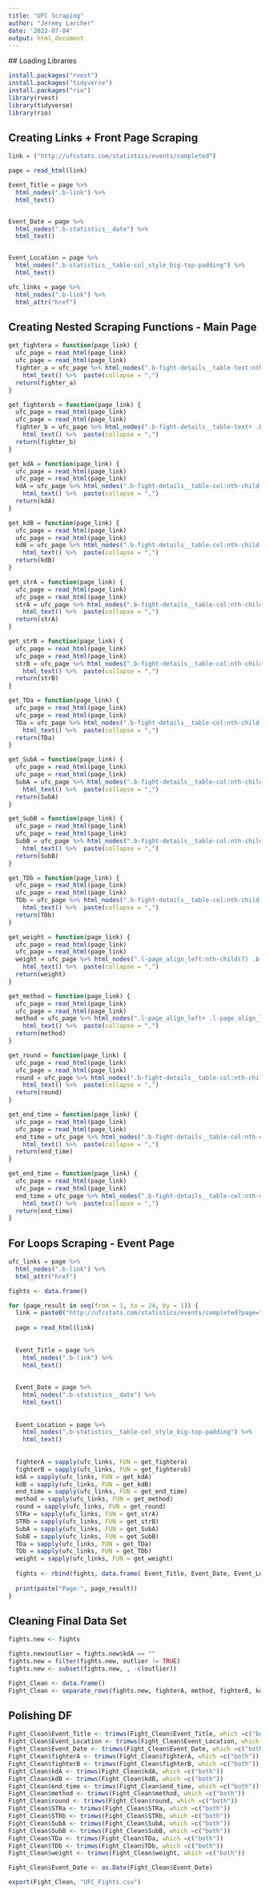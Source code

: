 ---
title: "UFC Scraping"
author: "Jeremy Larcher"
date: '2022-07-04'
output: html_document
---

  ## Loading Libraries
  
 ```{r}
install.packages("rvest")
install.packages("tidyverse")
install.packages("rio")
library(rvest)
library(tidyverse)
library(rio)
```

## Creating Links + Front Page Scraping
```{r}
link = ("http://ufcstats.com/statistics/events/completed")

page = read_html(link)

Event_Title = page %>% 
  html_nodes(".b-link") %>% 
  html_text()


Event_Date = page %>% 
  html_nodes(".b-statistics__date") %>% 
  html_text()


Event_Location = page %>% 
  html_nodes(".b-statistics__table-col_style_big-top-padding") %>% 
  html_text()

ufc_links = page %>% 
  html_nodes(".b-link") %>% 
  html_attr("href")
```

## Creating Nested Scraping Functions - Main Page
```{r}
get_fightera = function(page_link) {
  ufc_page = read_html(page_link)
  ufc_page = read_html(page_link)
  fighter_a = ufc_page %>% html_nodes(".b-fight-details__table-text:nth-child(1) .b-link_style_black") %>% 
    html_text() %>%  paste(collapse = ",")
  return(fighter_a)
}

get_fightersb = function(page_link) {
  ufc_page = read_html(page_link)
  ufc_page = read_html(page_link)
  fighter_b = ufc_page %>% html_nodes(".b-fight-details__table-text+ .b-fight-details__table-text .b-link_style_black") %>% 
    html_text() %>%  paste(collapse = ",")
  return(fighter_b)
}

get_kdA = function(page_link) {
  ufc_page = read_html(page_link)
  ufc_page = read_html(page_link)
  kdA = ufc_page %>% html_nodes(".b-fight-details__table-col:nth-child(3) .b-fight-details__table-text:nth-child(1)") %>% 
    html_text() %>%  paste(collapse = ",")
  return(kdA)
}

get_kdB = function(page_link) {
  ufc_page = read_html(page_link)
  ufc_page = read_html(page_link)
  kdB = ufc_page %>% html_nodes(".b-fight-details__table-col:nth-child(3) .b-fight-details__table-text+ .b-fight-details__table-text") %>% 
    html_text() %>%  paste(collapse = ",")
  return(kdB)
}

get_strA = function(page_link) {
  ufc_page = read_html(page_link)
  ufc_page = read_html(page_link)
  strA = ufc_page %>% html_nodes(".b-fight-details__table-col:nth-child(4) .b-fight-details__table-text:nth-child(1)") %>% 
    html_text() %>%  paste(collapse = ",")
  return(strA)
}

get_strB = function(page_link) {
  ufc_page = read_html(page_link)
  ufc_page = read_html(page_link)
  strB = ufc_page %>% html_nodes(".b-fight-details__table-col:nth-child(4) .b-fight-details__table-text+ .b-fight-details__table-text") %>% 
    html_text() %>%  paste(collapse = ",")
  return(strB)
}

get_TDa = function(page_link) {
  ufc_page = read_html(page_link)
  ufc_page = read_html(page_link)
  TDa = ufc_page %>% html_nodes(".b-fight-details__table-col:nth-child(5) .b-fight-details__table-text:nth-child(1)") %>% 
    html_text() %>%  paste(collapse = ",")
  return(TDa)
}

get_SubA = function(page_link) {
  ufc_page = read_html(page_link)
  ufc_page = read_html(page_link)
  SubA = ufc_page %>% html_nodes(".b-fight-details__table-col:nth-child(6) .b-fight-details__table-text:nth-child(1)") %>% 
    html_text() %>%  paste(collapse = ",")
  return(SubA)
}

get_SubB = function(page_link) {
  ufc_page = read_html(page_link)
  ufc_page = read_html(page_link)
  SubB = ufc_page %>% html_nodes(".b-fight-details__table-col:nth-child(6) .b-fight-details__table-text+ .b-fight-details__table-text") %>% 
    html_text() %>%  paste(collapse = ",")
  return(SubB)
}

get_TDb = function(page_link) {
  ufc_page = read_html(page_link)
  ufc_page = read_html(page_link)
  TDb = ufc_page %>% html_nodes(".b-fight-details__table-col:nth-child(5) .b-fight-details__table-text+ .b-fight-details__table-text") %>% 
    html_text() %>%  paste(collapse = ",")
  return(TDb)
}

get_weight = function(page_link) {
  ufc_page = read_html(page_link)
  ufc_page = read_html(page_link)
  weight = ufc_page %>% html_nodes(".l-page_align_left:nth-child(7) .b-fight-details__table-text") %>% 
    html_text() %>%  paste(collapse = ",")
  return(weight)
}

get_method = function(page_link) {
  ufc_page = read_html(page_link)
  ufc_page = read_html(page_link)
  method = ufc_page %>% html_nodes(".l-page_align_left+ .l-page_align_left .b-fight-details__table-text:nth-child(1)") %>% 
    html_text() %>%  paste(collapse = ",")
  return(method)
}

get_round = function(page_link) {
  ufc_page = read_html(page_link)
  ufc_page = read_html(page_link)
  round = ufc_page %>% html_nodes(".b-fight-details__table-col:nth-child(9) .b-fight-details__table-text") %>% 
    html_text() %>%  paste(collapse = ",")
  return(round)
}

get_end_time = function(page_link) {
  ufc_page = read_html(page_link)
  ufc_page = read_html(page_link)
  end_time = ufc_page %>% html_nodes(".b-fight-details__table-col:nth-child(10) .b-fight-details__table-text") %>% 
    html_text() %>%  paste(collapse = ",")
  return(end_time)
}

get_end_time = function(page_link) {
  ufc_page = read_html(page_link)
  ufc_page = read_html(page_link)
  end_time = ufc_page %>% html_nodes(".b-fight-details__table-col:nth-child(10) .b-fight-details__table-text") %>% 
    html_text() %>%  paste(collapse = ",")
  return(end_time)
}
```

## For Loops Scraping - Event Page
```{r}

ufc_links = page %>% 
  html_nodes(".b-link") %>% 
  html_attr("href")

fights <- data.frame()

for (page_result in seq(from = 1, to = 24, by = 1)) {
  link = paste0("http://ufcstats.com/statistics/events/completed?page=",page_result)
  
  page = read_html(link)
  
  
  Event_Title = page %>% 
    html_nodes(".b-link") %>% 
    html_text()
  
  
  Event_Date = page %>% 
    html_nodes(".b-statistics__date") %>% 
    html_text()
  
  
  Event_Location = page %>% 
    html_nodes(".b-statistics__table-col_style_big-top-padding") %>% 
    html_text()
  
  
  fighterA = sapply(ufc_links, FUN = get_fightera)
  fighterB = sapply(ufc_links, FUN = get_fightersb)
  kdA = sapply(ufc_links, FUN = get_kdA)
  kdB = sapply(ufc_links, FUN = get_kdB)
  end_time = sapply(ufc_links, FUN = get_end_time)
  method = sapply(ufc_links, FUN = get_method)
  round = sapply(ufc_links, FUN = get_round)
  STRa = sapply(ufc_links, FUN = get_strA)
  STRb = sapply(ufc_links, FUN = get_strB)
  SubA = sapply(ufc_links, FUN = get_SubA)
  SubB = sapply(ufc_links, FUN = get_SubB)
  TDa = sapply(ufc_links, FUN = get_TDa)
  TDb = sapply(ufc_links, FUN = get_TDb)
  weight = sapply(ufc_links, FUN = get_weight)
  
  fights <- rbind(fights, data.frame( Event_Title, Event_Date, Event_Location, fighterA, fighterB, kdA, kdB, end_time, method, round, STRa, STRb, SubA, SubB, TDa, TDb, weight))
  
  print(paste("Page:", page_result))  
}
```

## Cleaning Final Data Set
```{r}

fights.new <- fights

fights.new$outlier = fights.new$kdA == ""    
fights.new = filter(fights.new, outlier != TRUE)
fights.new <- subset(fights.new, , -c(outlier))

Fight_Clean <- data.frame()
Fight_Clean <- separate_rows(fights.new, fighterA, method, fighterB, kdA, kdB, end_time, round, STRa, STRb, SubA, SubB, TDa, TDb, weight, sep = ",", convert = TRUE) 


```

## Polishing DF
```{r}
Fight_Clean$Event_Title <- trimws(Fight_Clean$Event_Title, which =c("both"))
Fight_Clean$Event_Location <- trimws(Fight_Clean$Event_Location, which =c("both"))
Fight_Clean$Event_Date <- trimws(Fight_Clean$Event_Date, which =c("both"))
Fight_Clean$fighterA <- trimws(Fight_Clean$fighterA, which =c("both"))
Fight_Clean$fighterB <- trimws(Fight_Clean$fighterB, which =c("both"))
Fight_Clean$kdA <- trimws(Fight_Clean$kdA, which =c("both"))
Fight_Clean$kdB <- trimws(Fight_Clean$kdB, which =c("both"))
Fight_Clean$end_time <- trimws(Fight_Clean$end_time, which =c("both"))
Fight_Clean$method <- trimws(Fight_Clean$method, which =c("both"))
Fight_Clean$round <- trimws(Fight_Clean$round, which =c("both"))
Fight_Clean$STRa <- trimws(Fight_Clean$STRa, which =c("both"))
Fight_Clean$STRb <- trimws(Fight_Clean$STRb, which =c("both"))
Fight_Clean$SubA <- trimws(Fight_Clean$SubA, which =c("both"))
Fight_Clean$SubB <- trimws(Fight_Clean$SubB, which =c("both"))
Fight_Clean$TDa <- trimws(Fight_Clean$TDa, which =c("both"))
Fight_Clean$TDb <- trimws(Fight_Clean$TDb, which =c("both"))
Fight_Clean$weight <- trimws(Fight_Clean$weight, which =c("both"))

Fight_Clean$Event_Date <- as.Date(Fight_Clean$Event_Date)

export(Fight_Clean, "UFC_Fights.csv")
```

